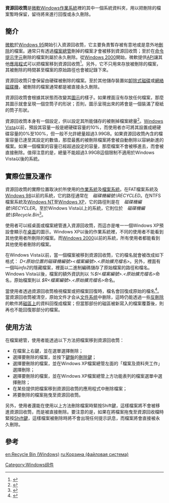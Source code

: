 {{noteTA|G1=IT
|G2=Windows
|1=zh-hans:回收站;zh-hant:資源回收筒
}}
'''資源回收筒'''是[[微軟|微軟]][[Microsoft_Windows|Windows作業系統]]裡的其中一個系統資料夾，用以把刪除的檔案暫時保留，留待將來進行回復或永久刪除。

== 簡介 ==

[[微軟|微軟]]於[[Windows_95|Windows 95]]開始引入資源回收筒，它主要負責暫存被有意地或是意外地[[刪除|刪除]]的檔案。通常只有透過[[檔案總管|檔案總管]]刪掉的檔案才會被移到資源回收筒；至於在[[命令提示字元|命令提示字元]]刪除的檔案則屬於永久刪除。從[[Windows_2000|Windows 2000]]開始，微軟提供[[API|API]]讓其他[[應用程式|應用程式]]可以把檔案移到資源回收筒<ref>{{Cite web |url=http://stackoverflow.com/questions/17612/how-do-you-place-a-file-in-recycle-bin-instead-of-delete |title=存档副本 |access-date=2011-06-18 |archive-date=2017-01-31 |archive-url=https://web.archive.org/web/20170131121149/http://stackoverflow.com/questions/17612/how-do-you-place-a-file-in-recycle-bin-instead-of-delete |dead-url=no }}</ref>。另外，它不只用來存放被刪除的檔案，其被刪除的時間甚至檔案的原始路徑也會被記錄下來。

資源回收筒只會保留由硬碟被刪除的檔案。至於其他儲存裝置如[[卸除式磁碟|卸除式磁碟]]或[[網絡磁碟機|網絡磁碟機]]，被刪除的檔案通常都是被直接永久刪除。

資源回收筒會根據其狀態而改變其[[圖示|圖示]]的樣子。如果裡面沒有存放任何檔案，那麼其圖示就會呈現一個空筒子的形狀；否則，圖示呈現出來的將會是一個裝滿了廢紙的筒子形狀。

資源回收筒本身有一個設定，供以設定其所能儲存的被刪掉檔案總量<ref name="win">{{cite web | url=http://windows.microsoft.com/en-US/windows7/Change-the-Recycle-Bin-settings | title=Change the Recycle Bin settings | accessdate=June 18, 2011 | archive-date=2013-07-17 | archive-url=https://web.archive.org/web/20130717091210/http://windows.microsoft.com/en-us/windows7/change-the-recycle-bin-settings | dead-url=no }}</ref>。[[Windows_Vista|Windows Vista]]以前，預設其容量一般是總硬碟容量的10%，而使用者亦可將其設置成總硬碟容量的0%至100%，但一般不允許總量超過3.99GB。如果資源回收筒內含的檔案容量已達至其設定的數值，那麼最舊的被刪除檔案將會被自動刪除以容納新進的檔案。如果一個檔案的容量已經超過設定的容量，那麼檔案不會被移進去，而會被直接刪除。值得注意的是，總量不能超過3.99GB這個限制不適用於Windows Vista以後的系統。

== 實際位置及運作 ==

資源回收筒的實際位置取決於所使用的[[作業系統|作業系統]]及[[檔案系統|檔案系統]]。在FAT檔案系統及[[Windows_98|Windows 98]]以前的系統，它的路徑通常在　''磁碟機編號:\RECYCLED''。在NTFS檔案系統及[[Windows_NT|Windows NT]]至[[Windows_XP|Windows XP]]，它的路徑則是在　''磁碟機編號:\RECYCLER''。至於Windows Vista以上的系統，它則位於　''磁碟機編號:\$Recycle.Bin''<ref>{{Cite web |url=http://blogs.msdn.com/oldnewthing/archive/2006/01/31/520225.aspx |title=存档副本 |access-date=2011-06-18 |archive-date=2010-02-08 |archive-url=https://web.archive.org/web/20100208082511/http://blogs.msdn.com/oldnewthing/archive/2006/01/31/520225.aspx |dead-url=no }}</ref>。

使用者可以經桌面或檔案總管進入資源回收筒，而這亦是唯一一個Windows XP預設會顯示在[[桌面|桌面]]的圖示。Windows XP以後的作業系統裡，不同的使用者不能看到其他使用者所刪除的檔案。而[[Windows_2000|Windows 2000]]以前的系統，所有使用者都能看到其他使用者刪除的檔案。

在Windows Vista以前，當一個檔案被移到資源回收筒，它的檔名就會被改成如下格式： ''D<原始位置的磁碟機編號><檔案編號>.<原始擴充檔名>''。另外，裡面有一個叫''info2''的隱藏檔案，裡面以二進制編碼儲存了原始檔案的路徑和檔名。Windows Vista以後，檔案的額外資訊則以 ''%$I<檔案編號>.<原始擴充檔名>''命名，原始檔案則以 ''$R<檔案編號>.<原始擴充檔名>''命名。

當使用者透過資源回收筒檢視檔案或把檔案回復時，檔名會回復成原始的檔名<ref>{{cite web|url=http://support.microsoft.com/kb/136517/EN-US/|title=How the Recycle Bin Stores Files|accessdate=2008-09-08|date=2007-01-19|publisher=[[Microsoft|Microsoft]]|language=en|archive-date=2015-03-09|archive-url=https://web.archive.org/web/20150309230510/http://support.microsoft.com/kb/136517/en-us|dead-url=no}}</ref>。當資源回收筒被清空，原始文件才会从[[文件系统|文件系统]]中删除，這時仍能透過一些[[反刪除|反刪除]]的軟件將[[磁區上|磁區上]]的資料回復成檔案；但當那部份的磁區被新寫入的檔案覆蓋後，則再也不能回復那部分的檔案。

== 使用方法 ==

在檔案總管，使用者能透過以下方法把檔案移到資源回收筒：

* 在檔案上右鍵，並在選單選擇刪除；
* 選擇要刪除的檔案，並按下[[鍵盤|鍵盤]]的[[刪除鍵|刪除鍵]]；
* 選擇要刪除的檔案，並在Windows XP檔案總管左面的「檔案及資料夾工作」選擇刪除；
* 選擇要刪除的檔案，並在Windows XP檔案總管上方功能表列的檔案選單中選擇刪除；
* 在某些提供把檔案移到資源回收筒的應用程式中刪除檔案；
* 將要刪除的檔案拖曳至資源回收筒。

另外，使用者還能在使用以上方法刪除檔案時緊按Shift鍵，這樣檔案將不會被移進資源回收筒，而是被直接刪除。要注意的是，如果在將檔案拖曳至資源回收檔時緊按[[Shift鍵|Shift鍵]]，這樣檔案被刪除時將不會出現任何提示訊息，而檔案將會直接被永久刪除。

== 參考 ==
{{reflist}}
{{Windows_Components}}

[[Category:Windows组件|Category:Windows组件]]

[[en:Recycle_Bin_(Windows)|en:Recycle Bin (Windows)]]
[[ru:Корзина_(файловая_система)|ru:Корзина (файловая система)]]